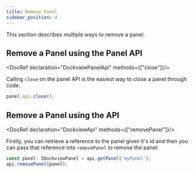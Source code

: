 ```yaml
---
title: Remove Panel
sidebar_position: 4
---
```



This section describes multiple ways to remove a panel.

## Remove a Panel using the Panel API

<DocRef declaration="DockviewPanelApi" methods={["close"]}/>

Calling `close` on the panel API is the easiest way to close a panel through code.

```ts
panel.api.close();
```

## Remove a Panel using the API
<DocRef declaration="DockviewApi" methods={["removePanel"]}/>

Firstly, you can retrieve a reference to the panel given it's id and then you can
pass that reference into `removePanel` to remove the panel.

```ts
const panel: IDockviewPanel = api.getPanel('myPanel');
api.removePanel(panel);
```

